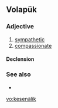==Volapük==

===Adjective===
{{infl|vo|adjective}}

# [[sympathetic]]
# [[compassionate]]

====Declension====
{{vo-decl-adj}}

===See also===
*{{l|vo|keliedik}}

[[vo:kesenälik]]